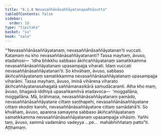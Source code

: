 ```yaml
---
title: "6.1.8 Nevasaññānāsaññāyatanapañhāsutta"
tableOfContents: false
sidebar:
  order: 10
type: "tipitaka"
basket: "su"
book: "sala"
---
```



<DynamicBreadcrumb />

<Division number="339" book="sala">

<Paragraph number="1395" book="sala">
“‘Nevasaññānāsaññāyatanaṃ, nevasaññānāsaññāyatanan’ti vuccati. Katamaṃ nu kho nevasaññānāsaññāyatananti? Tassa mayhaṃ, āvuso, etadahosi—  ‘idha bhikkhu sabbaso ākiñcaññāyatanaṃ samatikkamma nevasaññānāsaññāyatanaṃ upasampajja viharati. Idaṃ vuccati nevasaññānāsaññāyatanan’ti. So khvāhaṃ, āvuso, sabbaso ākiñcaññāyatanaṃ samatikkamma nevasaññānāsaññāyatanaṃ upasampajja viharāmi. Tassa mayhaṃ, āvuso, iminā vihārena viharato ākiñcaññāyatanasahagatā saññāmanasikārā samudācaranti.
</Paragraph>

<Paragraph number="1396" book="sala">
Atha kho maṃ, āvuso, bhagavā iddhiyā upasaṅkamitvā etadavoca—  ‘moggallāna, moggallāna. Mā, brāhmaṇa, nevasaññānāsaññāyatanaṃ pamādo, nevasaññānāsaññāyatane cittaṃ saṇṭhapehi, nevasaññānāsaññāyatane cittaṃ ekodiṃ karohi, nevasaññānāsaññāyatane cittaṃ samādahā’ti. So khvāhaṃ, āvuso, aparena samayena sabbaso ākiñcaññāyatanaṃ samatikkamma nevasaññānāsaññāyatanaṃ upasampajja vihāsiṃ. Yañhi taṃ, āvuso, sammā vadamāno vadeyya …pe…  mahābhiññataṃ patto”ti.

</Paragraph>
</Division>

<Paragraph number="1397" type="center" book="sala">
Aṭṭhamaṃ.
</Paragraph>